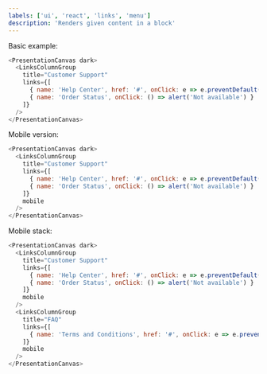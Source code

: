 ```yaml
---
labels: ['ui', 'react', 'links', 'menu']
description: 'Renders given content in a block'
---
```



Basic example:
```js live
<PresentationCanvas dark>
  <LinksColumnGroup
    title="Customer Support"
    links={[
      { name: 'Help Center', href: '#', onClick: e => e.preventDefault() },
      { name: 'Order Status', onClick: () => alert('Not available') }
    ]}
  />
</PresentationCanvas>
```

Mobile version:
```js live
<PresentationCanvas dark>
  <LinksColumnGroup
    title="Customer Support"
    links={[
      { name: 'Help Center', href: '#', onClick: e => e.preventDefault() },
      { name: 'Order Status', onClick: () => alert('Not available') }
    ]}
    mobile
  />
</PresentationCanvas>
```

Mobile stack:
```js live
<PresentationCanvas dark>
  <LinksColumnGroup
    title="Customer Support"
    links={[
      { name: 'Help Center', href: '#', onClick: e => e.preventDefault() },
      { name: 'Order Status', onClick: () => alert('Not available') }
    ]}
    mobile
  />
  <LinksColumnGroup
    title="FAQ"
    links={[
      { name: 'Terms and Conditions', href: '#', onClick: e => e.preventDefault() },
    ]}
    mobile
  />
</PresentationCanvas>
```
